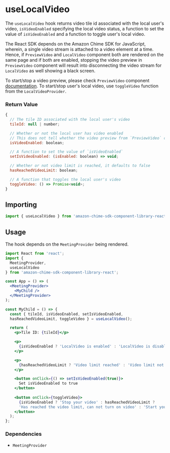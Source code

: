 <Meta title="SDK Hooks/useLocalVideo" />

# useLocalVideo

The `useLocalVideo` hook returns video tile id associated with the local user's video, `isVideoEnabled` specifying the local video status, a function to set the value of `isVideoEnabled` and a function to toggle user's local video.

The React SDK depends on the Amazon Chime SDK for JavaScript, wherein, a single video stream is attached to a video element at a time. Hence, if `PreviewVideo` and `LocalVideo` component both are rendered on the same page and if both are enabled, stopping the video preview in `PreviewVideo` component will result into disconnecting the video stream for `LocalVideo` as well showing a black screen.

To start/stop a video preview, please check `PreviewVideo` component [documentation](/docs/sdk-components-previewvideo--page).
To start/stop user's local video, use `toggleVideo` function from the `LocalVideoProvider`.

### Return Value

```javascript
{
  // The tile ID associated with the local user's video
  tileId: null | number;

  // Whether or not the local user has video enabled
  // This does not tell whether the video preview from `PreviewVideo` component is enabled or not.
  isVideoEnabled: boolean;

  // A function to set the value of `isVideoEnabled`
  setIsVideoEnabled: (isEnabled: boolean) => void;

  // Whether or not video limit is reached, it defaults to false
  hasReachedVideoLimit: boolean;

  // A function that toggles the local user's video
  toggleVideo: () => Promise<void>;
}
```

## Importing

```javascript
import { useLocalVideo } from 'amazon-chime-sdk-component-library-react';
```

## Usage

The hook depends on the `MeetingProvider` being rendered.

```jsx
import React from 'react';
import {
  MeetingProvider,
  useLocalVideo
} from 'amazon-chime-sdk-component-library-react';

const App = () => (
  <MeetingProvider>
    <MyChild />
  </MeetingProvider>
);

const MyChild = () => {
  const { tileId, isVideoEnabled, setIsVideoEnabled, 
  hasReachedVideoLimit, toggleVideo } = useLocalVideo();

  return (
    <p>Tile ID: {tileId}</p>

    <p>
      {isVideoEnabled ? 'LocalVideo is enabled' : 'LocalVideo is disabled'}
    </p>

    <p>
      {hasReachedVideoLimit ? 'Video limit reached' : 'Video limit not reached'}
    </p>

    <button onClick={() => setIsVideoEnabled(true)}>
      Set isVideoEnabled to true
    </button>
    
    <button onClick={toggleVideo}>
      {isVideoEnabled ? 'Stop your video' : hasReachedVideoLimit ? 
      'Has reached the video limit, can not turn on video' : 'Start your video'}
    </button>
  );
};
```

### Dependencies

- `MeetingProvider`
